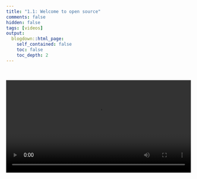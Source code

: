 ```yaml
---
title: "1.1: Welcome to open source"
comments: false
hidden: false
tags: [videos]
output: 
  blogdown::html_page: 
    self_contained: false
    toc: false
    toc_depth: 2
---
```


<br>

<video controls="" style="width: 100%;"> 
<source src="https://github.com/tidy-MN/R-camp-videos/raw/main/videos/01-1-welcome.webm" type="video/webm">
</video>